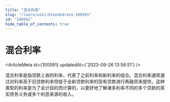 ```yaml
---
title: "混合利率"
slug: "/learn/wiki/blendedrate-100591"
id: "100591"
hide_table_of_contents: true
---
```



# 混合利率

<ArticleMeta id={100591} updatedAt={'2023-09-26 13:58:51'} />
<div className='border-solid border-b border-t-0 my-4 border-[var(--ifm-color-gray-300)]' />

混合利率是指贷款上收的利率，代表了之前利率和新利率的组合。混合利率通常通过对利率高于旧贷款利率但低于全新贷款利率的现有贷款进行再融资来提供。这种类型的利率是为了会计目的而计算的，以更好地了解诸多利率不同的多个贷款的真实债务义务或多个利息来源的收入。
